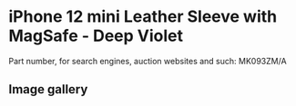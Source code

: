 # iPhone 12 mini Leather Sleeve with MagSafe - Deep Violet

Part number, for search engines, auction websites and such: MK093ZM/A

## Image gallery

<div style={{ width: "768px" }}>
  <GalleryComponent
    images={[
      {
        original: "/everysource/MK093",
        thumbnail: "/everypreview/MK093",
      },
      {
        original: "/everysource/MK093_AV1",
        thumbnail: "/everypreview/MK093_AV1",
      }
    ]}
  />
</div>